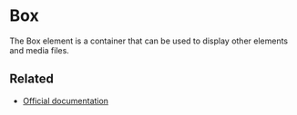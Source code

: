 
<Meta title="Elements/Box" />

# Box

<Story story={stories.Default} />

The Box element is a container that can be used to display other elements and media files.

## Related

- [Official documentation](https://bulma.io/documentation/elements/box)
